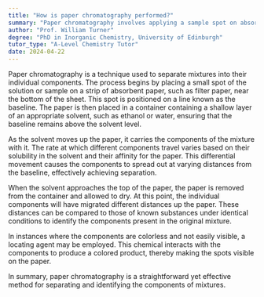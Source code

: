 ```yaml
---
title: "How is paper chromatography performed?"
summary: "Paper chromatography involves applying a sample spot on absorbent paper, then using a solvent to move up the strip, separating components based on their different affinities for the paper and solvent."
author: "Prof. William Turner"
degree: "PhD in Inorganic Chemistry, University of Edinburgh"
tutor_type: "A-Level Chemistry Tutor"
date: 2024-04-22
---
```


Paper chromatography is a technique used to separate mixtures into their individual components. The process begins by placing a small spot of the solution or sample on a strip of absorbent paper, such as filter paper, near the bottom of the sheet. This spot is positioned on a line known as the baseline. The paper is then placed in a container containing a shallow layer of an appropriate solvent, such as ethanol or water, ensuring that the baseline remains above the solvent level.

As the solvent moves up the paper, it carries the components of the mixture with it. The rate at which different components travel varies based on their solubility in the solvent and their affinity for the paper. This differential movement causes the components to spread out at varying distances from the baseline, effectively achieving separation.

When the solvent approaches the top of the paper, the paper is removed from the container and allowed to dry. At this point, the individual components will have migrated different distances up the paper. These distances can be compared to those of known substances under identical conditions to identify the components present in the original mixture.

In instances where the components are colorless and not easily visible, a locating agent may be employed. This chemical interacts with the components to produce a colored product, thereby making the spots visible on the paper.

In summary, paper chromatography is a straightforward yet effective method for separating and identifying the components of mixtures.
    
